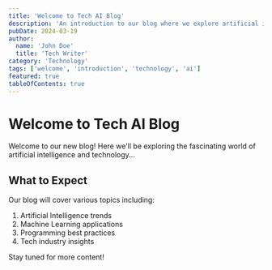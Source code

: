 ```yaml
---
title: 'Welcome to Tech AI Blog'
description: 'An introduction to our blog where we explore artificial intelligence, technology, and their impact on our daily lives and future.'
pubDate: 2024-03-19
author:
  name: 'John Doe'
  title: 'Tech Writer'
category: 'Technology'
tags: ['welcome', 'introduction', 'technology', 'ai']
featured: true
tableOfContents: true
---
```


# Welcome to Tech AI Blog

Welcome to our new blog! Here we'll be exploring the fascinating world of artificial intelligence and technology...

## What to Expect

Our blog will cover various topics including:

1. Artificial Intelligence trends
2. Machine Learning applications
3. Programming best practices
4. Tech industry insights

Stay tuned for more content!
